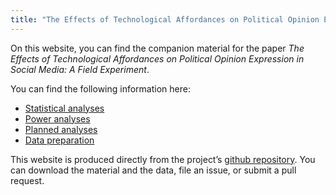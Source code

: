 ```yaml
---
title: "The Effects of Technological Affordances on Political Opinion Expression in Social Media: A Field Experiment"
---
```



On this website, you can find the companion material for the paper _The Effects of Technological Affordances on Political Opinion Expression in Social Media: A Field Experiment_. 

You can find the following information here:

- [Statistical analyses](analyses.html)
- [Power analyses](power_analysis.html)
- [Planned analyses](analysis_preregistered.html)
- [Data preparation](data-wrangling.html)

This website is produced directly from the project's [github repository](https://github.com/XMtRa/persistence_anonymity_anon). You can download the material and the data, file an issue, or submit a pull request.
